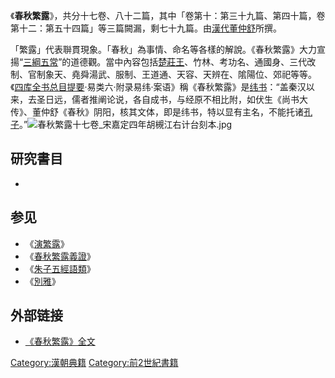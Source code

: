 {{儒学}}
《'''春秋繁露'''》，共分十七卷、八十二篇，其中「卷第十：第三十九篇、第四十篇，卷第十二：第五十四篇」等三篇闕漏，剩七十九篇。由[[漢代|漢代]][[董仲舒|董仲舒]]所撰。

「繁露」代表聨貫現象。「春秋」為事情、命名等各樣的解說。《春秋繁露》大力宣揚“[[三纲五常|三綱五常]]”的道德觀。當中內容包括[[楚莊王|楚莊王]]、竹林、考功名、通國身、三代改制、官制象天、堯舜湯武、服制、王道通、天容、天辨在、隂陽位、郊祀等等。《[[欽定四庫全書總目提要|四库全书总目提要]]·易类六·附录易纬·案语》稱《春秋繁露》是[[纬书|纬书]]：“盖秦汉以来，去圣日远，儒者推阐论说，各自成书，与经原不相比附，如伏生《尚书大传》、董仲舒《春秋》阴阳，核其文体，即是纬书，特以显有主名，不能托诸[[孔子|孔子]]。”[[File:春秋繁露十七卷_宋嘉定四年胡槻江右计台刻本.jpg|thumb]]

==研究書目==
* {{cite book|author=Sarah A. Queen（桂思卓）著|others=朱騰 譯|title=《從編年史到經典：董仲舒的春秋詮釋學》|location=北京|publisher=中國政法大學出版社|date=2010|isbn=9787562035688}}

==参见==
* 《[[演繁露|演繁露]]》
* 《[[春秋繁露義證|春秋繁露義證]]》
* 《[[朱子五經語類|朱子五經語類]]》
* 《[[別雅|別雅]]》

==外部链接==
{{Wikisource|春秋繁露}}
* [http://ctext.org/chun-qiu-fan-lu/zh 《春秋繁露》全文] {{Wayback|url=http://ctext.org/chun-qiu-fan-lu/zh |date=20210122185831 }}

[[Category:漢朝典籍|Category:漢朝典籍]]
[[Category:前2世紀書籍|Category:前2世紀書籍]]